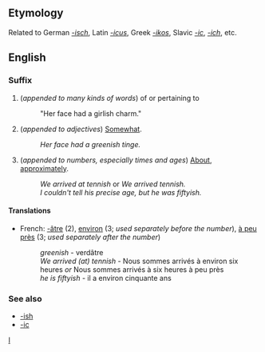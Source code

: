 ==Etymology==
Related to German ''[[-isch]]'', Latin ''[[-icus]]'', Greek ''[[-ikos]]'', Slavic ''[[-ic]]'', ''[[-ich]]'', etc.

==English==
===Suffix===
# (''appended to many kinds of words'') of or pertaining to
#: "Her face had a girlish charm."
#(''appended to adjectives'') [[Somewhat]].
#:''Her face had a greenish tinge.''
#(''appended to numbers, especially times and ages'') [[About]], [[approximately]].
#:''We arrived at tennish'' or ''We arrived tennish.''
#:''I couldn't tell his precise age, but he was fiftyish.''

====Translations====
*French: [[-âtre]] (2), [[environ]] (3; ''used separately before the number''), [[à peu près]] (3; ''used separately after the number'')
*:''greenish'' - verdâtre
*:''We arrived (at) tennish'' - Nous sommes arrivés à environ six heures ''or'' Nous sommes arrivés à six heures à peu près
*:''he is fiftyish'' - il a environ cinquante ans

===See also===
*[[-ish]]
*[[-ic]]

[[Category:English suffixes|I]]